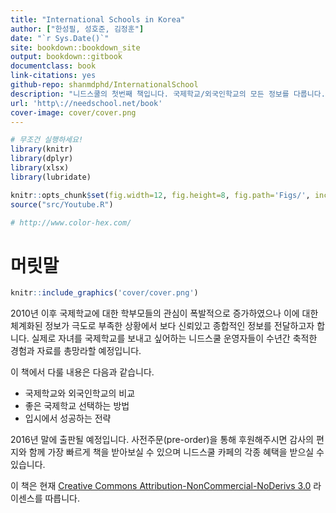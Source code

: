 ```yaml
--- 
title: "International Schools in Korea"
author: ["한성필, 성호준, 김정훈"]
date: "`r Sys.Date()`"
site: bookdown::bookdown_site
output: bookdown::gitbook
documentclass: book
link-citations: yes
github-repo: shanmdphd/InternationalSchool
description: "니드스쿨의 첫번째 책입니다. 국제학교/외국인학교의 모든 정보를 다룹니다."
url: 'http\://needschool.net/book'
cover-image: cover/cover.png
---
```


```r
# 무조건 실행하세요!
library(knitr)
library(dplyr)
library(xlsx)
library(lubridate)

knitr::opts_chunk$set(fig.width=12, fig.height=8, fig.path='Figs/', include = FALSE)
source("src/Youtube.R")

# http://www.color-hex.com/
```

# 머릿말{-}

```r
knitr::include_graphics('cover/cover.png')
```

2010년 이후 국제학교에 대한 학부모들의 관심이 폭발적으로 증가하였으나 이에 대한 체계화된 정보가 극도로 부족한 상황에서 보다 신뢰있고 종합적인 정보를 전달하고자 합니다. 실제로 자녀를 국제학교를 보내고 싶어하는 니드스쿨 운영자들이 수년간 축적한 경험과 자료를 총망라할 예정입니다.

이 책에서 다룰 내용은 다음과 같습니다.

* 국제학교와 외국인학교의 비교
* 좋은 국제학교 선택하는 방법
* 입시에서 성공하는 전략

2016년 말에 출판될 예정입니다. 사전주문(pre-order)을 통해 후원해주시면 감사의 편지와 함께 가장 빠르게 책을 받아보실 수 있으며 니드스쿨 카페의 각종 혜택을 받으실 수 있습니다. 

이 책은 현재 [Creative Commons Attribution-NonCommercial-NoDerivs 3.0](http://creativecommons.org/licenses/by-nc-nd/3.0/us/) 라이센스를 따릅니다.
